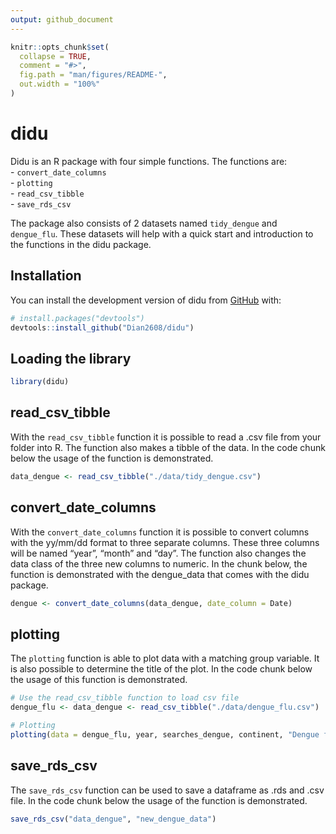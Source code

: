 ```yaml
---
output: github_document
---
```


<!-- README.md is generated from README.Rmd. Please edit that file -->

```r
knitr::opts_chunk$set(
  collapse = TRUE,
  comment = "#>",
  fig.path = "man/figures/README-",
  out.width = "100%"
)
```

# didu

<!-- badges: start -->
<!-- badges: end -->

Didu is an R package with four simple functions. The functions are: <br>
- `convert_date_columns` <br>
- `plotting` <br>
- `read_csv_tibble` <br>
- `save_rds_csv` <br>

The package also consists of 2 datasets named `tidy_dengue` and `dengue_flu`. These datasets will help with a quick start and introduction to the functions in the didu package.   

## Installation

You can install the development version of didu from [GitHub](https://github.com/) with:

```r
# install.packages("devtools")
devtools::install_github("Dian2608/didu")
```

## Loading the library

```r
library(didu)
```

## read_csv_tibble
With the `read_csv_tibble` function it is possible to read a .csv file from your folder into R. The function also makes a tibble of the data. In the code chunk below the usage of the function is demonstrated. 

```r

data_dengue <- read_csv_tibble("./data/tidy_dengue.csv")

```

## convert_date_columns
With the `convert_date_columns` function it is possible to convert columns with the yy/mm/dd format to three separate columns. These three columns will be named "year", "month" and "day". The function also changes the data class of the three new columns to numeric. In the chunk below, the function is demonstrated with the dengue_data that comes with the didu package. 

```r

dengue <- convert_date_columns(data_dengue, date_column = Date)

```

## plotting
The `plotting` function is able to plot data with a matching group variable. It is also possible to determine the title of the plot. In the code chunk below the usage of this function is demonstrated.
```r
# Use the read_csv_tibble function to load csv file
dengue_flu <- data_dengue <- read_csv_tibble("./data/dengue_flu.csv")

# Plotting
plotting(data = dengue_flu, year, searches_dengue, continent, "Dengue fever occurrences for each continent")

```

## save_rds_csv
The `save_rds_csv` function can be used to save a dataframe as .rds and .csv file. In the code chunk below the usage of the function is demonstrated. 
```r

save_rds_csv("data_dengue", "new_dengue_data")

```
